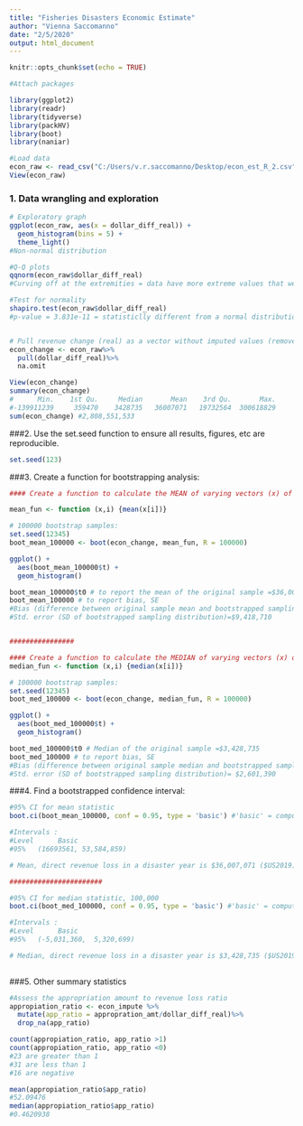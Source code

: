 ```yaml
---
title: "Fisheries Disasters Economic Estimate"
author: "Vienna Saccomanno"
date: "2/5/2020"
output: html_document
---
```


```r
knitr::opts_chunk$set(echo = TRUE)
```


```r
#Attach packages

library(ggplot2)
library(readr)
library(tidyverse)
library(packHV)
library(boot)
library(naniar)

```


```r
#Load data
econ_raw <- read_csv("C:/Users/v.r.saccomanno/Desktop/econ_est_R_2.csv")
View(econ_raw)

```

### 1. Data wrangling and exploration
```r
# Exploratory graph
ggplot(econ_raw, aes(x = dollar_diff_real)) +
  geom_histogram(bins = 5) +
  theme_light()
#Non-normal distribution

#Q-Q plots
qqnorm(econ_raw$dollar_diff_real)
#Curving off at the extremities = data have more extreme values that we'd expect if they truly came from a normal distribution

#Test for normality
shapiro.test(econ_raw$dollar_diff_real)
#p-value = 3.831e-11 = statisticlly different from a normal distribution


# Pull revenue change (real) as a vector without imputed values (removes the 8 NAs)
econ_change <- econ_raw%>% 
  pull(dollar_diff_real)%>%
  na.omit

View(econ_change)
summary(econ_change)
#      Min.    1st Qu.     Median       Mean    3rd Qu.       Max. 
#-139911239     359470    3428735   36007071   19732564  300618829 
sum(econ_change) #2,808,551,533

```

###2. Use the set.seed function to ensure all results, figures, etc are reproducible.
```r
set.seed(123)
```


###3. Create a function for bootstrapping analysis:

```r

#### Create a function to calculate the MEAN of varying vectors (x) of index (i)

mean_fun <- function (x,i) {mean(x[i])}

# 100000 bootstrap samples:
set.seed(12345)
boot_mean_100000 <- boot(econ_change, mean_fun, R = 100000)

ggplot() +
  aes(boot_mean_100000$t) +
  geom_histogram()

boot_mean_100000$t0 # to report the mean of the original sample =$36,007,071
boot_mean_100000 # to report bias, SE
#Bias (difference between original sample mean and bootstrapped sampling mean)= $23,241.39
#Std. error (SD of bootstrapped sampling distribution)=$9,418,710


################

#### Create a function to calculate the MEDIAN of varying vectors (x) of index (i)
median_fun <- function (x,i) {median(x[i])}

# 100000 bootstrap samples:
set.seed(12345)
boot_med_100000 <- boot(econ_change, median_fun, R = 100000)

ggplot() +
  aes(boot_med_100000$t) +
  geom_histogram()

boot_med_100000$t0 # Median of the original sample =$3,428,735
boot_med_100000 # to report bias, SE
#Bias (difference between original sample median and bootstrapped sampling median)=$762,541.7
#Std. error (SD of bootstrapped sampling distribution)= $2,601,390

```


###4. Find a bootstrapped confidence interval:

```r
#95% CI for mean statistic
boot.ci(boot_mean_100000, conf = 0.95, type = 'basic') #'basic' = compute differences between each bootstrap replication and t0 and use percentiles of their distribution. 

#Intervals : 
#Level      Basic         
#95%   (16693561, 53,584,859)  

# Mean, direct revenue loss in a disaster year is $36,007,071 ($US2019) (n=78), with a boot strapped 95% confidence interval of [$16,693,561, 53,584,859] (n= 100,000 bootstrap samples).

#######################

#95% CI for median statistic, 100,000
boot.ci(boot_med_100000, conf = 0.95, type = 'basic') #'basic' = compute differences between each bootstrap replication and t0 and use percentiles of their distribution. 

#Intervals : 
#Level      Basic         
#95%   (-5,031,360,  5,320,699) 

# Median, direct revenue loss in a disaster year is $3,428,735 ($US2019) (n=78), with a boot strapped 95% confidence interval of [-$5,031,360,  $5,320,699)] (n= 100,000 bootstrap samples).
  
```


###5. Other summary statistics

```r
#Assess the appropriation amount to revenue loss ratio
appropiation_ratio <- econ_impute %>%
  mutate(app_ratio = appropration_amt/dollar_diff_real)%>%
  drop_na(app_ratio)

count(appropiation_ratio, app_ratio >1)
count(appropiation_ratio, app_ratio <0)
#23 are greater than 1
#31 are less than 1
#16 are negative

mean(appropiation_ratio$app_ratio)
#52.09476
median(appropiation_ratio$app_ratio)
#0.4620938

```
